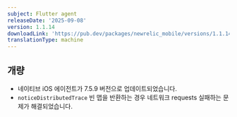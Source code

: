 ```yaml
---
subject: Flutter agent
releaseDate: '2025-09-08'
version: 1.1.14
downloadLink: 'https://pub.dev/packages/newrelic_mobile/versions/1.1.14'
translationType: machine
---
```


## 개량

* 네이티브 iOS 에이전트가 7.5.9 버전으로 업데이트되었습니다.
* `noticeDistributedTrace` 빈 맵을 반환하는 경우 네트워크 requests 실패하는 문제가 해결되었습니다.